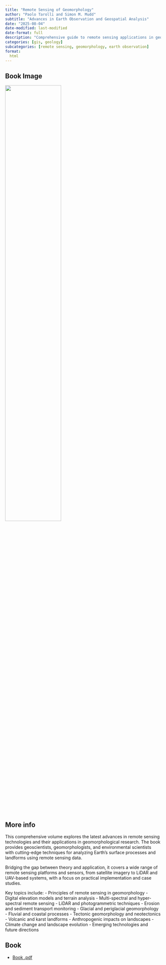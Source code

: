```yaml
---
title: "Remote Sensing of Geomorphology"
author: "Paolo Tarolli and Simon M. Mudd"
subtitle: "Advances in Earth Observation and Geospatial Analysis"
date: "2025-08-04"
date-modified: last-modified
date-format: full
description: "Comprehensive guide to remote sensing applications in geomorphological studies"
categories: [gis, geology]
subcategories: [remote sensing, geomorphology, earth observation]
format:
  html
---
```


## Book Image

![](/books/RemoteSensingGeomorphology.png){width="60%"}

## More info

This comprehensive volume explores the latest advances in remote sensing technologies and their applications in geomorphological research. The book provides geoscientists, geomorphologists, and environmental scientists with cutting-edge techniques for analyzing Earth's surface processes and landforms using remote sensing data.

Bridging the gap between theory and application, it covers a wide range of remote sensing platforms and sensors, from satellite imagery to LiDAR and UAV-based systems, with a focus on practical implementation and case studies.

Key topics include:
- Principles of remote sensing in geomorphology
- Digital elevation models and terrain analysis
- Multi-spectral and hyper-spectral remote sensing
- LiDAR and photogrammetric techniques
- Erosion and sediment transport monitoring
- Glacial and periglacial geomorphology
- Fluvial and coastal processes
- Tectonic geomorphology and neotectonics
- Volcanic and karst landforms
- Anthropogenic impacts on landscapes
- Climate change and landscape evolution
- Emerging technologies and future directions

## Book

- [Book .pdf](/books/RemoteSensingGeomorphology.pdf){width="60%"}
